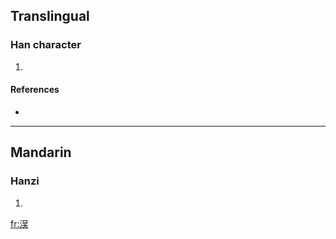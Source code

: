 ==Translingual==

===Han character===
{{Han char|rn=85|rad=水|as=07|sn=10|four=3613<sub>4</sub>|canj=水口一大 (ERMK), 水口女大 (ERVK)}}

# {{defn|Han|sort=水07}}

====References====
* {{Han ref|kx=0620.100|dkj=17456|hdz=31624.100|uh=6D16|ud=27926|bh=D264|bd=53860}}

----

==Mandarin==

===Hanzi===
{{cmn-hanzi|pin=[[wú]] ([[wu2]])|wg=wu<sup>2</sup>}}

# {{defn|Mandarin|sort=水07}}

[[fr:洖]]